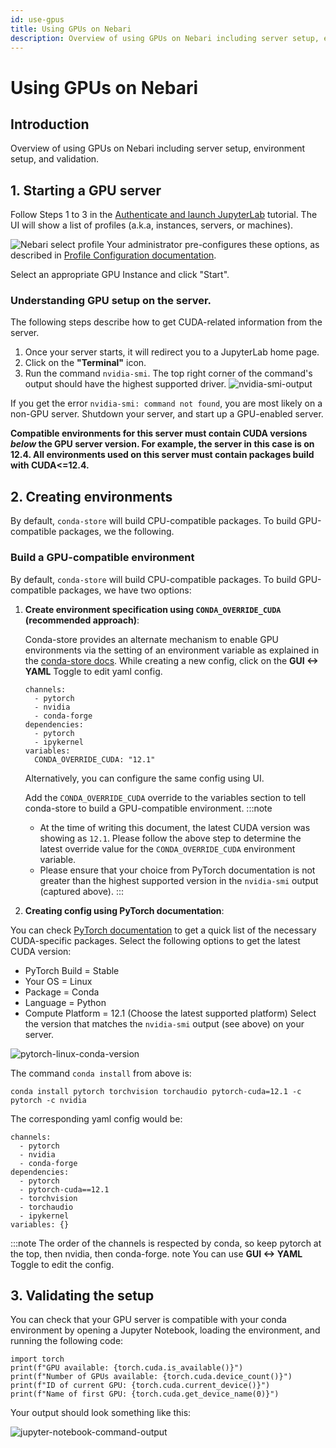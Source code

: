 ```yaml
---
id: use-gpus
title: Using GPUs on Nebari
description: Overview of using GPUs on Nebari including server setup, environment setup, and validation.
---
```


# Using GPUs on Nebari
## Introduction
Overview of using GPUs on Nebari including server setup, environment setup, and validation.

## 1. Starting a GPU server

Follow Steps 1 to 3 in the [Authenticate and launch JupyterLab][login-with-keycloak] tutorial. The UI will show a list of profiles (a.k.a, instances, servers, or machines).

![Nebari select profile](/img/how-tos/nebari_select_profile.png)
Your administrator pre-configures these options, as described in [Profile Configuration documentation][profile-configuration].

Select an appropriate GPU Instance and click "Start".

### Understanding GPU setup on the server.
The following steps describe how to get CUDA-related information from the server.
1. Once your server starts, it will redirect you to a JupyterLab home page.
2. Click on the **"Terminal"** icon.
3. Run the command `nvidia-smi`. The top right corner of the command's output should have the highest supported driver.
    ![nvidia-smi-output](/img/how-tos/nvidia-smi-output.png)

If you get the error `nvidia-smi: command not found`, you are most likely on a non-GPU server. Shutdown your server, and start up a GPU-enabled server.

**Compatible environments for this server must contain CUDA versions *below* the GPU server version. For example, the server in this case is on 12.4. All environments used on this server must contain packages build with CUDA<=12.4.**

## 2. Creating environments

By default, `conda-store` will build CPU-compatible packages. To build GPU-compatible packages, we the following.
### Build a GPU-compatible environment
By default, `conda-store` will build CPU-compatible packages. To build GPU-compatible packages, we have two options:
1. **Create environment specification using `CONDA_OVERRIDE_CUDA` (recommended approach)**:

    Conda-store provides an alternate mechanism to enable GPU environments via the setting of an environment variable as explained in the [conda-store docs](https://conda.store/conda-store-ui/tutorials/create-envs#set-environment-variables).
    While creating a new config, click on the **GUI <-> YAML** Toggle to edit yaml config.
    ```
    channels:
      - pytorch
      - nvidia
      - conda-forge
    dependencies:
      - pytorch
      - ipykernel
    variables:
      CONDA_OVERRIDE_CUDA: "12.1"
    ```
    Alternatively, you can configure the same config using UI.

    Add the `CONDA_OVERRIDE_CUDA` override to the variables section to tell conda-store to build a GPU-compatible environment.
    :::note
    - At the time of writing this document, the latest CUDA version was showing as `12.1`. Please follow the above step to determine the latest override value for the `CONDA_OVERRIDE_CUDA` environment variable.
    - Please ensure that your choice from PyTorch documentation is not greater than the highest supported version in the `nvidia-smi` output (captured above).
    :::

2. **Creating config using PyTorch documentation**:

  You can check [PyTorch documentation](https://pytorch.org/get-started/locally/) to get a quick list of the necessary CUDA-specific packages.
  Select the following options to get the latest CUDA version:
  - PyTorch Build = Stable
  - Your OS          = Linux
  - Package          = Conda
  - Language         = Python
  - Compute Platform = 12.1 (Choose the latest supported platform)
  Select the version that matches the `nvidia-smi` output (see above) on your server.

  ![pytorch-linux-conda-version](/img/how-tos/pytorch-linux-conda-version.png)

  The command `conda install` from above is:
  ```
  conda install pytorch torchvision torchaudio pytorch-cuda=12.1 -c pytorch -c nvidia
  ```
  The corresponding yaml config would be:
  ```
  channels:
    - pytorch
    - nvidia
    - conda-forge
  dependencies:
    - pytorch
    - pytorch-cuda==12.1
    - torchvision
    - torchaudio
    - ipykernel
  variables: {}
  ```
  :::note
  The order of the channels is respected by conda, so keep pytorch at the top, then nvidia, then conda-forge.
  note
  You can use **GUI <-> YAML** Toggle to edit the config.


## 3. Validating the setup
You can check that your GPU server is compatible with your conda environment by opening a Jupyter Notebook, loading the environment, and running the following code:
```
import torch
print(f"GPU available: {torch.cuda.is_available()}")
print(f"Number of GPUs available: {torch.cuda.device_count()}")
print(f"ID of current GPU: {torch.cuda.current_device()}")
print(f"Name of first GPU: {torch.cuda.get_device_name(0)}")
```
Your output should look something like this:

![jupyter-notebook-command-output](/img/how-tos/pytorch-cuda-check.png)

<!-- Internal links -->
[profile-configuration]: /docs/explanations/profile-configuration
[login-with-keycloak]: /docs/tutorials/login-keycloak
